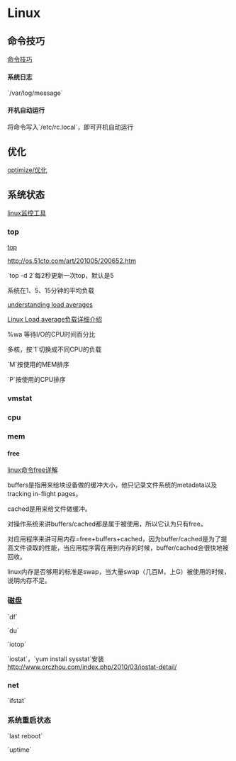 = Linux =

== 命令技巧 ==
[[cmds/index|命令技巧]]

==== 系统日志 ====
`/var/log/message`

==== 开机自动运行 ====
将命令写入`/etc/rc.local`，即可开机自动运行

== 优化 ==
[[optimize/优化]]

== 系统状态 ==

[[http://os.51cto.com/art/201005/200741.htm|linux监控工具]]

=== top ===

[[http://linux.vbird.org/linux_basic/0440processcontrol.php#top|top]]

[[http://os.51cto.com/art/201005/200652.htm]]

`top -d 2`每2秒更新一次top，默认是5

系统在1、5、15分钟的平均负载

[[http://blog.scoutapp.com/articles/2009/07/31/understanding-load-averages|understanding load averages]]

[[http://cmm.iteye.com/blog/666028|Linux Load average负载详细介绍]]

%wa 等待I/O的CPU时间百分比

多核，按`1`切换成不同CPU的负载

`M`按使用的MEM排序

`P`按使用的CPU排序

=== vmstat ===


=== cpu ===

=== mem ===
==== free ====

[[http://www.taobaotesting.com/blogs/qa?bid=2265|linux命令free详解]]

buffers是指用来给块设备做的缓冲大小，他只记录文件系统的metadata以及tracking in-flight pages。

cached是用来给文件做缓冲。

对操作系统来讲buffers/cached都是属于被使用，所以它认为只有free。

对应用程序来讲可用内存=free+buffers+cached，因为buffer/cached是为了提高文件读取的性能，当应用程序需在用到内存的时候，buffer/cached会很快地被回收。

linux内存是否够用的标准是swap，当大量swap（几百M，上G）被使用的时候，说明内存不足。

=== 磁盘 ===
`df`

`du`

`iotop`

`iostat`，`yum install sysstat`安装
[[http://www.orczhou.com/index.php/2010/03/iostat-detail/]]

=== net ===
`ifstat` 

=== 系统重启状态 ===
`last reboot`

`uptime`

